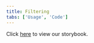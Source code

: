 ```yaml
---
title: Filtering
tabs: ['Usage', 'Code']
---
```


Click <a href="https://pages.github.ibm.com/cloud-integration-design/ide-components/?path=/story/ide-empty-state--short-header-no-description" 
target="_blank">here</a> to view our storybook.
